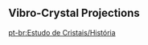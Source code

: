 {{EventTabs
|rootpage = Vibro-Crystal/2022-04-21
|subpage1 = Characters
|subpage2 = Harmonics Research Facility
}}
==Vibro-Crystal Projections==
{{Transclude|Vibro-Crystal Projections|Dialogue|main=1|top=1}}

[[pt-br:Estudo de Cristais/História]]